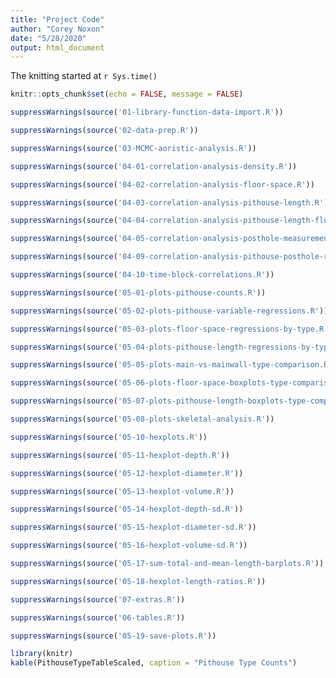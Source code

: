 ```yaml
---
title: "Project Code"
author: "Corey Noxon"
date: "5/28/2020"
output: html_document
---
```


The knitting started at `r Sys.time()`

```r
knitr::opts_chunk$set(echo = FALSE, message = FALSE)
```

```r
suppressWarnings(source('01-library-function-data-import.R'))
```

```r
suppressWarnings(source('02-data-prep.R'))
```

```r
suppressWarnings(source('03-MCMC-aoristic-analysis.R'))
```

```r
suppressWarnings(source('04-01-correlation-analysis-density.R'))
```

```r
suppressWarnings(source('04-02-correlation-analysis-floor-space.R'))
```

```r
suppressWarnings(source('04-03-correlation-analysis-pithouse-length.R'))
```

```r
suppressWarnings(source('04-04-correlation-analysis-pithouse-length-floor-space-by-type.R'))
```

```r
suppressWarnings(source('04-05-correlation-analysis-posthole-measurements.R'))
```

```r
suppressWarnings(source('04-09-correlation-analysis-pithouse-posthole-ratios.R'))
```

```r
suppressWarnings(source('04-10-time-block-correlations.R'))
```

```r
suppressWarnings(source('05-01-plots-pithouse-counts.R'))
```

```r
suppressWarnings(source('05-02-plots-pithouse-variable-regressions.R'))
```

```r
suppressWarnings(source('05-03-plots-floor-space-regressions-by-type.R'))
```

```r
suppressWarnings(source('05-04-plots-pithouse-length-regressions-by-type.R'))
```

```r
suppressWarnings(source('05-05-plots-main-vs-mainwall-type-comparison.R'))
```

```r
suppressWarnings(source('05-06-plots-floor-space-boxplots-type-comparison.R'))
```

```r
suppressWarnings(source('05-07-plots-pithouse-length-boxplots-type-comparison.R'))
```

```r
suppressWarnings(source('05-08-plots-skeletal-analysis.R'))
```

```r
suppressWarnings(source('05-10-hexplots.R'))
```

```r
suppressWarnings(source('05-11-hexplot-depth.R'))
```

```r
suppressWarnings(source('05-12-hexplot-diameter.R'))
```

```r
suppressWarnings(source('05-13-hexplot-volume.R'))
```

```r
suppressWarnings(source('05-14-hexplot-depth-sd.R'))
```

```r
suppressWarnings(source('05-15-hexplot-diameter-sd.R'))
```

```r
suppressWarnings(source('05-16-hexplot-volume-sd.R'))
```

```r
suppressWarnings(source('05-17-sum-total-and-mean-length-barplots.R'))
```

```r
suppressWarnings(source('05-18-hexplot-length-ratios.R'))
```

```r
suppressWarnings(source('07-extras.R'))
```

```r
suppressWarnings(source('06-tables.R'))
```

```r
suppressWarnings(source('05-19-save-plots.R'))
```

```r
library(knitr)
kable(PithouseTypeTableScaled, caption = "Pithouse Type Counts")
```
